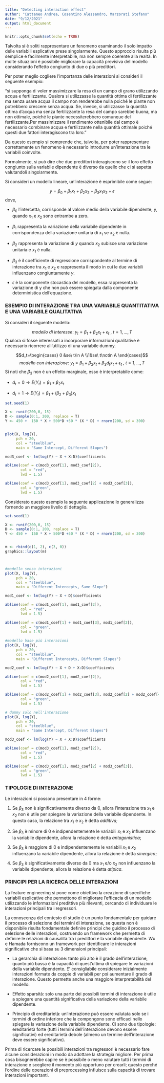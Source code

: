 ---
title: "Detecting interaction effect"
author: "Cattaneo Andrea, Cosentino Alessandro, Marzorati Stefano"
date: "9/12/2021"
output: html_document
---

```{r setup, include=FALSE}
knitr::opts_chunk$set(echo = TRUE)
```

Talvolta si è soliti rappresentare un fenomeno esaminando il solo impatto delle variabili esplicative prese singolarmente. Questo approccio risulta più semplice e facilmente interpretabile, ma non sempre coerente alla realtà. In molte situazioni è possibile migliorare la capacità previsiva del modello considerando l’effetto congiunto di due o più predittori.

Per poter meglio cogliere l’importanza delle interazioni si consideri il seguente esempio:

"si supponga di voler massimizzare la resa di un campo di grano utilizzando acqua e fertilizzante. Qualora si utilizzasse la quantità ottima di fertilizzante ma senza usare acqua il campo non renderebbe nulla poiché le piante non potrebbero crescere senza acqua. Se, invece, si utilizzasse la quantità ottima d'acqua ma senza fertilizzante la resa del campo sarebbe buona, ma non ottimale, poiché le piante necessiterebbero comunque del fertilizzante.Per massimizzare il rendimento ottenibile dal campo è necessario combinare acqua e fertilizzante nella quantità ottimale poiché questi due fattori interagiscono tra loro." 

Da questo esempio si comprende che, talvolta, per poter rappresentare correttamente un fenomeno è necessario introdurre un'interazione tra le variabili coinvolte.

Formalmente, si può dire che due predittori interagiscono se il loro effetto congiunto sulla variabile dipendente è diverso da quello che ci si aspetta valutandoli singolarmente.

Si consideri un modello lineare, un'interazione è esprimibile come segue:

$$ y= \beta_0 + \beta_1x_1 + \beta_2x_2 + \beta_3x_1x_2 + \epsilon $$
dove,

* $\beta_0$ l’intercetta, corrisponde al valore medio della variabile dipendente, y, quando $x_1$ e $x_2$ sono entrambe a zero.

* $\beta_1$ rappresenta la variazione della variabile dipendente in corrispondenza della variazione unitaria di $x_1$ se $x_2$ è nulla.

* $\beta_2$ rappresenta la variazione di $y$ quando $x_2$ subisce una variazione unitaria e $x_1$ è nulla.

* $\beta_3$ è il coefficiente di regressione corrispondente al termine di interazione tra $x_1$ e $x_2$ e rappresenta il modo in cui le due variabili influenzano congiuntamente $y$. 

* $\epsilon$ è la componente stocastica del modello, essa rappresenta la variazione di y che non può essere spiegata dalla componente deterministica dell’equazione.

### ESEMPIO DI INTERAZIONE TRA UNA VARIABILE QUANTITATIVA E UNA VARIABILE QUALITATIVA

Si consideri il seguente modello:

$$modello\ di\ interesse:\ y_t=\beta_1+\beta_2x_t+\epsilon_t\ ,\ t=1,...,T$$
Qualora si fosse interessati a incorporare informazioni qualitative è necessario ricorrere all’utilizzo di una variabile dummy.

$$d_t=\begin{cases} 0 &se\ t\in A  \\1&se\ t\notin A \end{cases}$$
$$modello\ con\ interazione:\ y_t=\beta_1+\beta_2x_t+\beta_3d_tx_t+\epsilon_t\ ,\ t=1,...,T$$
Si noti che $\beta_3$ non è un effetto marginale, esso è interpretabile come:

* $d_t =0 \rightarrow E(Y_t)=\beta_1+\beta_2x_t$
 
* $d_t =1 \rightarrow E(Y_t)=\beta_1+(\beta_2+\beta_3)x_t$

```{r echo=FALSE}

set.seed(1)

X <- runif(200,0, 15)
D <- sample(0:1, 200, replace = T)
Y <- 450 +  150 * X + 500*D +50 * (X * D) + rnorm(200, sd = 300)


plot(X, log(Y),
     pch = 20,
     col = "steelblue",
     main = "Same Intercept, Different Slopes")

mod3_coef <- lm(log(Y) ~ X + X:D)$coefficients

abline(coef = c(mod3_coef[1], mod3_coef[2]), 
       col = "red",
       lwd = 1.5)

abline(coef = c(mod3_coef[1], mod3_coef[2] + mod3_coef[3]), 
       col = "green",
       lwd = 1.5)
```

Considerato questo esempio la seguente applicazione lo generalizza fornendo un maggiore livello di dettaglio.

```{r echo=TRUE}

set.seed(1)

X <- runif(200,0, 15)
D <- sample(0:1, 200, replace = T)
Y <- 450 +  150 * X + 500*D +50 * (X * D) + rnorm(200, sd = 300)


m <- rbind(c(1, 2), c(3, 0))
graphics::layout(m)



#modello senza interazioni
plot(X, log(Y),
     pch = 20,
     col = "steelblue",
     main = "Different Intercepts, Same Slope")

mod1_coef <- lm(log(Y) ~ X + D)$coefficients

abline(coef = c(mod1_coef[1], mod1_coef[2]), 
       col = "red",
       lwd = 1.5)

abline(coef = c(mod1_coef[1] + mod1_coef[3], mod1_coef[2]), 
       col = "green",
       lwd = 1.5)
       
#modello base più interazioni
plot(X, log(Y),
     pch = 20,
     col = "steelblue",
     main = "Different Intercepts, Different Slopes")

mod2_coef <- lm(log(Y) ~ X + D + X:D)$coefficients

abline(coef = c(mod2_coef[1], mod2_coef[2]), 
       col = "red",
       lwd = 1.5)

abline(coef = c(mod2_coef[1] + mod2_coef[3], mod2_coef[2] + mod2_coef[4]), 
       col = "green",
       lwd = 1.5)

# dummy solo nell'interazione
plot(X, log(Y),
     pch = 20,
     col = "steelblue",
     main = "Same Intercept, Different Slopes")

mod3_coef <- lm(log(Y) ~ X + X:D)$coefficients

abline(coef = c(mod3_coef[1], mod3_coef[2]), 
       col = "red",
       lwd = 1.5)

abline(coef = c(mod3_coef[1], mod3_coef[2] + mod3_coef[3]), 
       col = "green",
       lwd = 1.5)
```


### TIPOLOGIE DI INTERAZIONE

Le interazioni si possono presentare in 4 forme:

1. Se $\beta_3$ non è significativamente diverso da 0, allora l’interazione tra $x_1$ e $x_2$ non è utile per spiegare la variazione della variabile dipendente. In questo caso, la relazione tra $x_1$ e $x_2$ è detta *additiva*;

2. Se $\beta_3$ è minore di 0 e indipendentemente le variabili $x_1$ e $x_2$ influenzano la variabile dipendente, allora la relazione è detta *antagonistica*;

3. Se $\beta_3$ è maggiore di 0 e indipendentemente le variabili $x_1$ e $x_2$ influenzano la variabile dipendente, allora la relazione è detta *sinergica*;

4. Se $\beta_3$ è significativamente diverso da 0 ma $x_1$ e/o $x_2$ non influenzano la variabile dipendente, allora la relazione è detta *atipica*.


### PRINCIPI PER LA RICERCA DELLE INTERAZIONI

La feature engineering si pone come obiettivo la creazione di specifiche variabili esplicative che permettono di migliorare l’efficacia di un modello utilizzando le informazioni predittive più rilevanti, cercando di  individuare le interazioni principali tra i regressori.

La conoscenza del contesto di studio è un punto fondamentale per guidare il processo di selezione dei termini di interazione, se questa non è disponibile risulta fondamentale definire principi che guidino il processo di selezione delle interazioni, costruendo un framework che permetta di definire le relazioni di causalità tra i predittori e la variabile dipendente. Wu e Hamada forniscono un framework per identificare le interazioni significative che si basa su 3 dimensioni principali:

* La gerarchia di interazione: tanto più alto è il grado dell’interazione, quanto più bassa è la capacità di quest’ultima di spiegare le variazioni della variabile dipendente. E' consigliabile considerare inizialmente interazioni formate da coppie di variabili per poi aumentare il grado di interazione. Questo permette anche una maggiore interpretabilità del modello.

* Effetto sparsità: solo una parte dei possibili termini di interazione è utile a spiegare una quantità significativa della variazione della variabile dipendente.

* Principio di ereditarietà: un’interazione può essere valutata solo se i termini di ordine inferiore che la compongono sono efficaci nello spiegare la variazione della variabile dipendente. 
Ci sono due tipologie: ereditarietà forte (tutti i termini dell’interazione devono essere significativi) ed ereditarietà debole (almeno un termine dell’interazione deve essere significativo).

Prima di ricercare le possibili interazioni tra regressori è necessario fare alcune considerazioni in modo da adottare la strategia migliore. Per prima cosa bisognerebbe capire se è possibile o meno valutare tutti i termini di interazione e scegliere il momento più opportuno per crearli; questo perché l’ordine delle operazioni di preprocessing influisce sulla capacità di trovare interazioni importanti.








